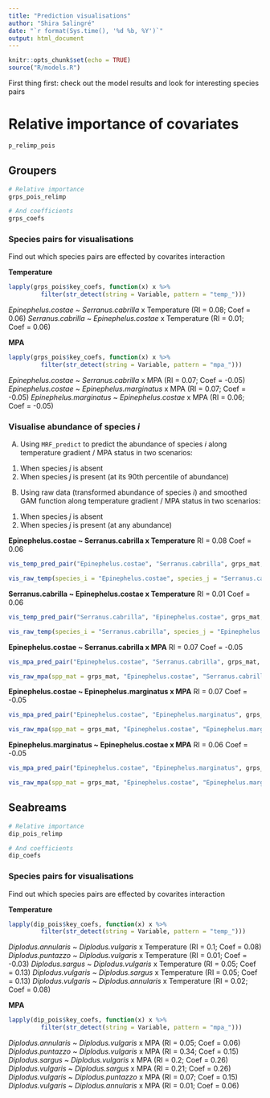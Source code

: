 ```yaml
---
title: "Prediction visualisations"
author: "Shira Salingré"
date: "`r format(Sys.time(), '%d %b, %Y')`"
output: html_document
---
```


```r
knitr::opts_chunk$set(echo = TRUE)
source("R/models.R")
```

First thing first: check out the model results and look for interesting species pairs

# Relative importance of covariates
```r
p_relimp_pois
```


## Groupers

```r
# Relative importance
grps_pois_relimp

# And coefficients
grps_coefs

```

### Species pairs for visualisations
Find out which species pairs are effected by covarites interaction

**Temperature**
```r
lapply(grps_pois$key_coefs, function(x) x %>% 
         filter(str_detect(string = Variable, pattern = "temp_")))

```

*Epinephelus.costae* ~ *Serranus.cabrilla* x Temperature (RI = 0.08; Coef = 0.06)
*Serranus.cabrilla* ~ *Epinephelus.costae* x Temperature (RI = 0.01; Coef = 0.06)

**MPA**
```r
lapply(grps_pois$key_coefs, function(x) x %>% 
         filter(str_detect(string = Variable, pattern = "mpa_")))

```

*Epinephelus.costae* ~ *Serranus.cabrilla* x MPA (RI = 0.07; Coef = -0.05)
*Epinephelus.costae* ~ *Epinephelus.marginatus* x MPA (RI = 0.07; Coef = -0.05)
*Epinephelus.marginatus* ~ *Epinephelus.costae* x MPA (RI = 0.06; Coef = -0.05)

### Visualise abundance of species *i*
(A) Using `MRF_predict` to predict the abundance of species *i* along temperature gradient / MPA status in two scenarios:
1. When species *j* is absent
2. When species *j* is present (at its 90th percentile of abundance)

(B) Using raw data (transformed abundance of species *i*) and smoothed GAM function along temperature gradient / MPA status in two scenarios:
1. When species *j* is absent
2. When species *j* is present (at any abundance)

**Epinephelus.costae ~ Serranus.cabrilla x Temperature**
RI = 0.08
Coef = 0.06
```r
vis_temp_pred_pair("Epinephelus.costae", "Serranus.cabrilla", grps_mat, grps_pois, groupers)

vis_raw_temp(species_i = "Epinephelus.costae", species_j = "Serranus.cabrilla", spp_mat = grps_mat)

```

**Serranus.cabrilla ~ Epinephelus.costae x Temperature**
RI = 0.01
Coef = 0.06

```r
vis_temp_pred_pair("Serranus.cabrilla", "Epinephelus.costae", grps_mat, grps_pois, groupers)

vis_raw_temp(species_i = "Serranus.cabrilla", species_j = "Epinephelus.costae", spp_mat = grps_mat)

```

**Epinephelus.costae ~ Serranus.cabrilla x MPA**
RI = 0.07
Coef = -0.05

```r
vis_mpa_pred_pair("Epinephelus.costae", "Serranus.cabrilla", grps_mat, grps_pois, groupers)

vis_raw_mpa(spp_mat = grps_mat, "Epinephelus.costae", "Serranus.cabrilla")

```

**Epinephelus.costae ~ Epinephelus.marginatus x MPA**
RI = 0.07
Coef = -0.05

```r
vis_mpa_pred_pair("Epinephelus.costae", "Epinephelus.marginatus", grps_mat, grps_pois, groupers)

vis_raw_mpa(spp_mat = grps_mat, "Epinephelus.costae", "Epinephelus.marginatus")

```

**Epinephelus.marginatus ~ Epinephelus.costae x MPA**
RI = 0.06
Coef = -0.05
```r
vis_mpa_pred_pair("Epinephelus.costae", "Epinephelus.marginatus", grps_mat, grps_pois, groupers)

vis_raw_mpa(spp_mat = grps_mat, "Epinephelus.costae", "Epinephelus.marginatus")

```

## Seabreams

```r
# Relative importance
dip_pois_relimp

# And coefficients
dip_coefs
```

### Species pairs for visualisations
Find out which species pairs are effected by covarites interaction

**Temperature**
```r
lapply(dip_pois$key_coefs, function(x) x %>% 
         filter(str_detect(string = Variable, pattern = "temp_")))

```

*Diplodus.annularis* ~ *Diplodus.vulgaris* x Temperature (RI = 0.1; Coef = 0.08)
*Diplodus.puntazzo* ~ *Diplodus.vulgaris* x Temperature (RI = 0.01; Coef = -0.03)
*Diplodus.sargus* ~ *Diplodus.vulgaris* x Temperature (RI = 0.05; Coef = 0.13)
*Diplodus.vulgaris* ~ *Diplodus.sargus* x Temperature (RI = 0.05; Coef = 0.13)
*Diplodus.vulgaris* ~ *Diplodus.annularis* x Temperature (RI = 0.02; Coef = 0.08)

**MPA**
```r
lapply(dip_pois$key_coefs, function(x) x %>% 
         filter(str_detect(string = Variable, pattern = "mpa_")))

```

*Diplodus.annularis* ~ *Diplodus.vulgaris* x MPA (RI = 0.05; Coef = 0.06)
*Diplodus.puntazzo* ~ *Diplodus.vulgaris* x MPA (RI = 0.34; Coef = 0.15)
*Diplodus.sargus* ~ *Diplodus.vulgaris* x MPA (RI = 0.2; Coef = 0.26)
*Diplodus.vulgaris* ~ *Diplodus.sargus* x MPA (RI = 0.21; Coef = 0.26)
*Diplodus.vulgaris* ~ *Diplodus.puntazzo* x MPA (RI = 0.07; Coef = 0.15)
*Diplodus.vulgaris* ~ *Diplodus.annularis* x MPA (RI = 0.01; Coef = 0.06)



